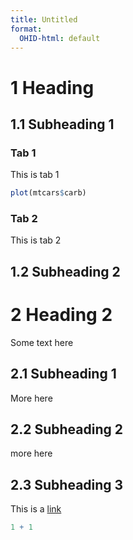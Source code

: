 ```yaml
---
title: Untitled
format:
  OHID-html: default
---
```


# 1 Heading

## 1.1 Subheading 1 

::: {.panel-tabset}

### Tab 1 
This is tab 1
```r
plot(mtcars$carb)
```

### Tab 2
This is tab 2

:::

 
## 1.2 Subheading 2

# 2 Heading 2

Some text here

## 2.1 Subheading 1

More here

## 2.2 Subheading 2

more here

## 2.3 Subheading 3

This is a [link](https://www.gov.uk/)

```r
1 + 1
```
